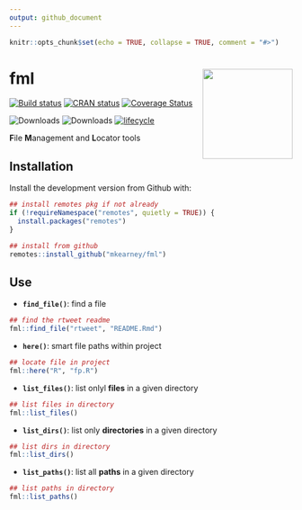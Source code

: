 ```yaml
---
output: github_document
---
```


<!-- README.md is generated from README.Rmd. Please edit that file -->

```r
knitr::opts_chunk$set(echo = TRUE, collapse = TRUE, comment = "#>")
```
# fml <img src="man/figures/logo.png" width="160px" align="right" />

[![Build status](https://travis-ci.org/mkearney/fml.svg?branch=master)](https://travis-ci.org/mkearney/fml)
[![CRAN status](https://www.r-pkg.org/badges/version/fml)](https://cran.r-project.org/package=fml)
[![Coverage Status](https://codecov.io/gh/mkearney/fml/branch/master/graph/badge.svg)](https://codecov.io/gh/mkearney/fml?branch=master)

![Downloads](https://cranlogs.r-pkg.org/badges/fml)
![Downloads](https://cranlogs.r-pkg.org/badges/grand-total/fml)
[![lifecycle](https://img.shields.io/badge/lifecycle-experimental-orange.svg)](https://www.tidyverse.org/lifecycle/#experimental)

**F**ile **M**anagement and **L**ocator tools

## Installation

Install the development version from Github with:

``` r
## install remotes pkg if not already
if (!requireNamespace("remotes", quietly = TRUE)) {
  install.packages("remotes")
}

## install from github
remotes::install_github("mkearney/fml")
```


## Use

+ **`find_file()`**: find a file

```r
## find the rtweet readme
fml::find_file("rtweet", "README.Rmd")
```


+ **`here()`**: smart file paths within project

```r
## locate file in project
fml::here("R", "fp.R")
```

+ **`list_files()`**: list onlyl **files** in a given directory

```r
## list files in directory
fml::list_files()
```

+ **`list_dirs()`**: list only **directories** in a given directory

```r
## list dirs in directory
fml::list_dirs()
```

+ **`list_paths()`**: list all **paths** in a given directory

```r
## list paths in directory
fml::list_paths()
```
